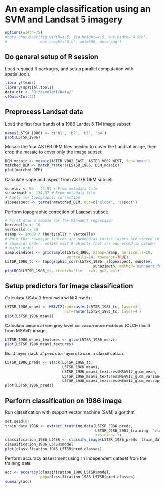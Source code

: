 # An example classification using an SVM and Landsat 5 imagery

```r
options(width=75)
#opts_chunk$set(fig.width=4.5, fig.height=4.5, out.width='4.5in', 
#               out.height='3in', dpi=300, dev='png')
```

## Do general setup of R session
Load required R packages, and setup parallel computation with spatial.tools.

```r
library(teamr)
library(spatial.tools)
data_dir <- 'D:/azvoleff/Data/'
sfQuickInit(2)
```

## Preprocess Landsat data
Load the first four bands of a 1986 Landat 5 TM image subset:

```r
names(L5TSR_1986) <- c('b1', 'b2', 'b3', 'b4')
plot(L5TSR_1986)
```

Mosaic the four ASTER DEM tiles needed to cover the Landsat image, then crop 
the mosaic to cover only the image subset:

```r
DEM_mosaic <- mosaic(ASTER_V002_EAST, ASTER_V002_WEST, fun='mean')
matched_DEM <- match_rasters(L5TSR_1986, DEM_mosaic)
plot(matched_DEM)
```

Calculate slope and aspect from ASTER DEM subset:

```r
sunelev <- 90 - 44.97 # From metadata file
sunazimuth <- 124.37 # From metadata file
# Apply the topographic correction
slopeaspect <- terrain(matched_DEM, opt=c('slope', 'aspect')
```

Perform topographic correction of Landsat subset:

```r
# First draw a sample for the Minnaert regression
horizcells <- 10
vertcells <- 10
nsamp <- 20000 / (horizcells * vertcells)
# Note that rowmajor indices are needed as raster layers are stored in 
# rowmajor order, unlike most R objects that are addressed in column 
# major order
sampleindices <- gridsample(L5TSR_1986, nsamp=nsamp, horizcells=10, 
                            vertcells=10, rowmajor=TRUE)
L5TSR_1986_tc <- topographic_corr(L5TSR_1986, slopeaspect, sunelev, 
                                        sunazimuth, method='minnaert_full')
plotRGB(L5TSR_1986_tc, stretch='lin', r=3, g=2, b=1)
```

## Setup predictors for image classification

Calculate MSAVI2 from red and NIR bands:

```r
L5TSR_1986_msavi <- MSAVI2(red=raster(L5TSR_1986_tc, layer=3),
                           nir=raster(L5TSR_1986_tc, layer=4))
plot(L5TSR_1986_msavi)
```

Calculate textures from grey level co-occurrence matrices (GLCM) built from MSAVI2 image:

```r
L5TSR_1986_msavi_textures <- glcm(L5TSR_1986_msavi)
plot(L5TSR_1986_msavi_textures)
```

Build layer stack of predictor layers to use in classification:

```r
L5TSR_1986_preds <- stack(L5TSR_1986_tc,
                          L5TSR_1986_msavi,
                          L5TSR_1986_msavi_textures$MSAVI2_glcm_mean, 
                          L5TSR_1986_msavi_textures$MSAVI2_glcm_variance, 
                          L5TSR_1986_msavi_textures$MSAVI2_glcm_entropy)
plot(L5TSR_1986_preds)
```

## Perform classification on 1986 image

Run classification with support vector machine (SVM) algorithm:
```r
set.seed(0)
train_data_1986 <- extract_training_data(L5TSR_1986_preds, 
                                         L5TSR_1986_2001_training, "class_1986", 
                                         training=.7)
classification_1986_L5TSR <- classify_image(L5TSR_1986_preds, train_data_1986)
classification_1986_L5TSR$model
plot(classification_1986_L5TSR$pred_classes)
```

Perform accuracy assessment using an independent dataset from the training data:

```r
acc <- accuracy(classification_1986_L5TSR$model, 
                pop=classification_1986_L5TSR$pred_classes)
summary(acc)
```
